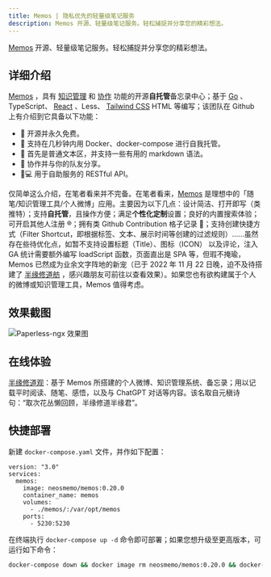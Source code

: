 ```yaml
---
title: Memos | 隐私优先的轻量级笔记服务
description: Memos 开源、轻量级笔记服务。轻松捕捉并分享您的精彩想法。
---
```


[Memos](https://github.com/usememos/memos) 开源、轻量级笔记服务。轻松捕捉并分享您的精彩想法。

## 详细介绍

[Memos](https://site.lovejade.cn/redirect?url=https://usememos.com/) ，具有 [知识管理](https://site.lovejade.cn/tags/知识管理) 和 [协作](https://site.lovejade.cn/tags/协作) 功能的开源**自托管**备忘录中心；基于 [Go](https://site.lovejade.cn/post/606aa86a00d67605dca7de5c) 、TypeScript、 [React](https://site.lovejade.cn/post/5b1294b5e93ed2618cfac134) 、Less、 [Tailwind CSS](https://site.lovejade.cn/post/5fd20cb4c06d6302c1907ec7) HTML 等编写；该团队在 Github 上有介绍到它具备以下功能：

- 🦄 开源并永久免费。
- 🚀 支持在几秒钟内用 Docker、docker-compose 进行自我托管。
- 📜 首先是普通文本区，并支持一些有用的 markdown 语法。
- 👥 协作并与你的队友分享。
- 🧑💻 用于自助服务的 RESTful API。

仅简单这么介绍，在笔者看来并不完备。在笔者看来，[Memos](https://github.com/usememos/memos) 是理想中的「随笔/知识管理工具/个人微博」应用。主要因为以下几点：设计简洁、打开即写（类推特）；支持**自托管**，且操作方便；满足**个性化定制**设置；良好的内置搜索体验；可开启其他人注册 ®️；拥有类 Github Contribution 格子记录 📝；支持创建快捷方式（Filter Shortcut，即根据标签、文本、展示时间等创建的过滤规则）......虽然存在些待优化点，如暂不支持设置标题（Title）、图标（ICON） 以及评论，注入 GA 统计需要额外编写 loadScript 函数，页面直出是 SPA 等，但瑕不掩瑜，Memos 已然成为业余文字阵地的新宠（已于 2022 年 11 月 22 日晚，迫不及待搭建了 [半缘修道舫](https://memo.lovejade.cn/) ，感兴趣朋友可前往以查看效果）。如果您也有欲构建属于个人的微博或知识管理工具，Memos 值得考虑。

## 效果截图

![Paperless-ngx 效果图](./../../../assets/images/self-hosted/memos.png)

## 在线体验

[半缘修道观](https://memo.lovejade.cn/)：基于 Memos 所搭建的个人微博、知识管理系统、备忘录；用以记载平时阅读、随笔、感悟，以及与 ChatGPT 对话等内容。该名取自元稹诗句：“取次花丛懒回顾，半缘修道半缘君”。

## 快捷部署

新建 `docker-compose.yaml` 文件，并作如下配置：

```docker
version: "3.0"
services:
  memos:
    image: neosmemo/memos:0.20.0
    container_name: memos
    volumes:
      - ./memos/:/var/opt/memos
    ports:
      - 5230:5230
```

在终端执行 `docker-compose up -d` 命令即可部署；如果您想升级至更高版本，可运行如下命令：

```bash
docker-compose down && docker image rm neosmemo/memos:0.20.0 && docker-compose up -d
```